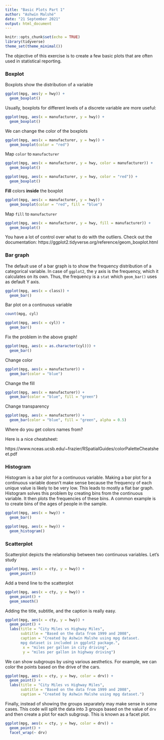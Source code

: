 ```yaml
---
title: "Basic Plots Part 1"
author: "Ashwin Malshé"
date: "21 September 2021"
output: html_document
---
```


```r
knitr::opts_chunk$set(echo = TRUE)
library(tidyverse)
theme_set(theme_minimal())
```

The objective of this exercise is to create a few basic plots that are often used in statistical reporting.

### Boxplot

Boxplots show the distribution of a variable

```r
ggplot(mpg, aes(y = hwy)) +
  geom_boxplot() 
```


Usually, boxplots for different levels of a discrete variable are more useful:

```r
ggplot(mpg, aes(x = manufacturer, y = hwy)) +
  geom_boxplot()
```

We can change the color of the boxplots

```r
ggplot(mpg, aes(x = manufacturer, y = hwy)) +
  geom_boxplot(color = "red")
```

Map `color` to `manufacturer`

```r
ggplot(mpg, aes(x = manufacturer, y = hwy, color = manufacturer)) +
  geom_boxplot()
```

```r
ggplot(mpg, aes(x = manufacturer, y = hwy, color = "red")) +
  geom_boxplot()
```


**Fill** colors **inside** the boxplot

```r
ggplot(mpg, aes(x = manufacturer, y = hwy)) +
  geom_boxplot(color = "red", fill = "blue")
```

Map `fill` to `manufacturer`

```r
ggplot(mpg, aes(x = manufacturer, y = hwy, fill = manufacturer)) +
  geom_boxplot()
```

You have a lot of control over what to do with the outliers. Check out the documentation:
https://ggplot2.tidyverse.org/reference/geom_boxplot.html


### Bar graph

The default use of a bar graph is to show the frequency distribution of a categorical variable. In case of `ggplot2`, the y axis is the frequency, which it calculates on its own. Thus, the frequency is a `stat` which `geom_bar()` uses as default Y axis.

```r
ggplot(mpg, aes(x = class)) +
  geom_bar()
```


Bar plot on a continuous variable


```r
count(mpg, cyl)
```


```r
ggplot(mpg, aes(x = cyl)) +
  geom_bar()
```

Fix the problem in the above graph!


```r
ggplot(mpg, aes(x = as.character(cyl))) +
  geom_bar()
```

Change color

```r
ggplot(mpg, aes(x = manufacturer)) +
  geom_bar(color = "blue")
```

Change the fill

```r
ggplot(mpg, aes(x = manufacturer)) +
  geom_bar(color = "blue", fill = "green")
```

Change transparency

```r
ggplot(mpg, aes(x = manufacturer)) +
  geom_bar(color = "blue", fill = "green", alpha = 0.5)
```

Where do you get colors names from?

Here is a nice cheatsheet:

https://www.nceas.ucsb.edu/~frazier/RSpatialGuides/colorPaletteCheatsheet.pdf



### Histogram

Histogram is a bar plot for a continuous variable. Making a bar plot for a continuous variable doesn't make sense because the frequency of each unique value is likely to be very low. This leads to mostly a flat bar graph. Histogram solves this problem by creating bins from the continuous variable. It then plots the frequencies of these bins. A common example is to create bins of the ages of people in the sample.

```r
ggplot(mpg, aes(x = hwy)) +
  geom_bar()
```


```r
ggplot(mpg, aes(x = hwy)) +
  geom_histogram()
```

### Scatterplot

Scatterplot depicts the relationship between two continuous variables. Let's study 

```r
ggplot(mpg, aes(x = cty, y = hwy)) +
  geom_point()
```

Add a trend line to the scatterplot

```r
ggplot(mpg, aes(x = cty, y = hwy)) +
  geom_point() +
  geom_smooth()
```



Adding the title, subtitle, and the caption is really easy.


```r
ggplot(mpg, aes(x = cty, y = hwy)) +
  geom_point() +
  labs(title = "City Miles vs Highway Miles",
       subtitle = "Based on the data from 1999 and 2008",
       caption = "Created by Ashwin Malshe using mpg dataset.
       mpg dataset is included in ggplot2 package.",
        x = "miles per gallon in city driving",
        y = "miles per gallon in highway driving")
```


We can show subgroups by using various aesthetics. For example, we can color the points based on the drive of the cars.


```r
ggplot(mpg, aes(x = cty, y = hwy, color = drv)) +
  geom_point() +
  labs(title = "City Miles vs Highway Miles",
       subtitle = "Based on the data from 1999 and 2008",
       caption = "Created by Ashwin Malshe using mpg dataset.")
```


Finally, instead of showing the groups separately may make sense in some cases. This code will split the data into 3 groups based on the value of `drv` and then create a plot for each subgroup. This is known as a facet plot.


```r
ggplot(mpg, aes(x = cty, y = hwy, color = drv)) +
  geom_point() +
  facet_wrap(~ drv)
```

